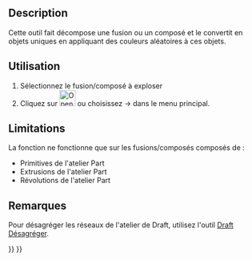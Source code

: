 <languages/>

{{Docnav/fr
|[[OpenSCAD_ExpandPlacements/fr|Développer les placements]]
|[[OpenSCAD_AddOpenSCADElement/fr|Ajouter un élément OpenSCAD]]
|[[OpenSCAD_Workbench/fr|Atelier OpenSCAD]]
|IconL=OpenSCAD_ExpandPlacements.svg
|IconR=OpenSCAD_AddOpenSCADElement.svg
|IconC=Workbench_OpenSCAD.svg
}}

{{GuiCommand/fr
|Name=OpenSCAD ExplodeGroup
|Name/fr=OpenSCAD Dégrouper
|MenuLocation=OpenSCAD → Dégrouper
‏‎|Workbenches=[[OpenSCAD_Workbench|OpenSCAD]]
}}

==Description== 

Cette outil fait décompose une fusion ou un composé et le convertit en objets uniques en appliquant des couleurs aléatoires à ces objets.

<span id="Usage"></span>
==Utilisation== 

<div class="mw-translate-fuzzy">
#Sélectionnez le fusion/composé à exploser
#Cliquez sur [[Image:OpenSCAD_ExplodeGroup.svg|32px]] ou choisissez {{KEY|OpenSCAD}} → {{KEY|[[Image:OpenSCAD_ExplodeGroup.svg|32px]] Dégrouper}} dans le menu principal.
</div>

==Limitations== 

<div class="mw-translate-fuzzy">
La fonction ne fonctionne que sur les fusions/composés composés de :
* Primitives de l'atelier Part
* Extrusions de l'atelier Part
* Révolutions de l'atelier Part
</div>

<span id="Notes"></span>
==Remarques== 

<div class="mw-translate-fuzzy">
Pour désagréger les réseaux de l'atelier de Draft, utilisez l'outil [[Draft_Downgrade/fr|Draft Désagréger]].
</div>


{{Docnav/fr
|[[OpenSCAD_ExpandPlacements/fr|Développer les placements]]
|[[OpenSCAD_AddOpenSCADElement/fr|Ajouter un élément OpenSCAD]]
|[[OpenSCAD_Workbench/fr|Atelier OpenSCAD]]
|IconL=OpenSCAD_ExpandPlacements.svg
|IconR=OpenSCAD_AddOpenSCADElement.svg
|IconC=Workbench_OpenSCAD.svg
}}

{{OpenSCAD_Tools_navi{{#translation:}}}}
{{Userdocnavi{{#translation:}}}}